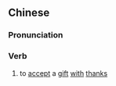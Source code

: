 {{also|见惠}}
==Chinese==
{{zh-forms|s=见惠}}

===Pronunciation===
{{zh-pron
|m=jiànhuì
|cat=v
}}

===Verb===
{{zh-verb}}

# {{lb|zh|archaic}} to [[accept]] a [[gift]] [[with]] [[thanks]]